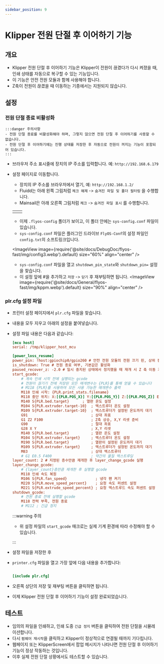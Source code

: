```yaml
---
sidebar_position: 9
---
```


# Klipper 전원 단절 후 이어하기 기능

## 개요

- Klipper 전원 단절 후 이어하기 기능은 Klipper이 전원이 끊겼다가 다시 켜졌을 때, 인쇄 상태를 자동으로 복구할 수 있는 기능입니다.
- 이 기능은 안전 전원 모듈과 함께 사용해야 합니다.
- Z축이 전원이 끊겼을 때 이동하는 기종에서는 지원되지 않습니다.

## 설정

### 전원 단절 종료 비활성화

    :::danger 주의사항
    - 전원 단절 종료를 비활성화해야 하며, 그렇지 않으면 전원 단절 후 이어하기를 사용할 수 없습니다.
    - 전원 단절 후 이어하기에는 진행 상태를 저장한 후 자동으로 전원이 꺼지는 기능이 포함되어 있습니다.
    :::

- 브라우저 주소 표시줄에 장치의 IP 주소를 입력합니다. 예: `http://192.168.6.179`
- 설정 페이지로 이동합니다.
    - 장치의 IP 주소를 브라우저에서 열기, 예: `http://192.168.1.2/`
    - Fluidd는 아래 왼쪽 그림처럼 `체크 해제` -> `숨겨진 파일 및 폴더 필터링` 을 수행합니다.
    - Mainsail은 아래 오른쪽 그림처럼 `체크` -> `숨겨진 파일 표시` 를 수행합니다.

    <table>
      <tr>
        <td>
          <ImageView image={require('@site/docs/DebugDoc/flyos-fast/img/config1.webp').default} size="100%" align="center" />
        </td>
        <td>
          <ImageView image={require('@site/docs/DebugDoc/flyos-fast/img/config2.webp').default} size="85%" align="center" />
        </td>
      </tr>
    </table>

    - 이제 `.flyos-config` 폴더가 보이고, 이 폴더 안에는 `sys-config.conf` 파일이 있습니다.
    - `sys-config.conf` 파일은 플러그인 드라이브 `FlyOS-Conf`의 설정 파일인 `config.txt`의 소프트링크입니다.

    <ImageView image={require('@site/docs/DebugDoc/flyos-fast/img/config3.webp').default} size="60%" align="center" />

    - `sys-config.conf` 파일을 열고 `shutdown_pin_state`와 `shutdown_pin=` 설정을 찾습니다.
    - 이 설정 앞에 #을 추가하고 `저장` -> `닫기` 후 재부팅하면 됩니다.
    <ImageView image={require('@site/docs/General/flyos-fast/img/kppm.webp').default} size="90%" align="center" />

### plr.cfg 설정 파일

- 프린터 설정 페이지에서 `plr.cfg` 파일을 찾습니다.
- 내용을 모두 지우고 아래의 설정을 붙여넣습니다.
- 설정 파일 내용은 다음과 같습니다:

    ```cfg
    [mcu host]   
    serial: /tmp/klipper_host_mcu
    
    [power_loss_resume]
    power_pin: !host:gpiochip0/gpio260 # 안전 전원 모듈의 전원 끄기 핀, 상위 컴퓨터의 PA21 핀에 연결
    is_shutdown: True # 전원 종료 여부, 기본값은 활성화
    paused_recover_z: -2.0 # 일시 중지된 상태에서 정지했을 때 재개 시 Z 축 이동 거리, 기본값은 이동하지 않음
    start_gcode:
        # 계속 인쇄 시작 전에 실행되는 gcode
        # 전원이 끊기기 전에 저장된 모든 매개변수는 {PLR}를 통해 얻을 수 있습니다
        # M118 {PLR}를 사용하여 모든 사용 가능한 매개변수 출력
        M118 인쇄 시작: {PLR.print_stats.filename}
        M118 중단 위치: X:[{PLR.POS_X}] Y:[{PLR.POS_Y}] Z:[{PLR.POS_Z}] E:[{PLR.POS_E}]
        M140 S{PLR.bed.target}      ; 열판 온도 설정
        M104 S{PLR.extruder.target-10}  ; 엑스트루더 온도 설정
        M109 S{PLR.extruder.target-10}  ; 엑스트루더가 설정된 온도까지 대기
        G91                             ; 상대 좌표
        G1 Z2 F100                      ; Z축 상승, X,Y 리셋 준비
        G90                             ; 절대 좌표
        G28 X Y                         ; X,Y 리셋
        M140 S{PLR.bed.target}          ; 열판 온도 설정
        M104 S{PLR.extruder.target}     ; 엑스트루더 온도 설정
        M190 S{PLR.bed.target}          ; 열판이 설정된 온도까지 대기
        M109 S{PLR.extruder.target}     ; 엑스트루더가 설정된 온도까지 대기
        M83                             ; 상대 엑스트루더
        # G1 E0.5 F400                  ; 약간의 물질 엑스트루딩
    layer_count: 2 # 지정된 층수만큼 재개한 후 layer_change_gcode 실행
    layer_change_gcode:                
        # {layer_count}층만큼 재개한 후 실행할 gcode
        M118 인쇄 속도 복원
        M106 S{PLR.fan_speed}             ; 냉각 팬 켜기
        M220 S{PLR.move_speed_percent}    ; 요청 속도 퍼센트 설정
        M221 S{PLR.extrude_speed_percent} ; 요청 엑스트루드 속도 퍼센트 설정
    shutdown_gcode:
        # 전원 종료 전에 실행할 gcode
        M118 전력 부족, 전원 종료
        # M112 ; 긴급 정지

    ```

    :::warning 주의

    - 위 설정 파일의 `start_gcode` 매크로는 실제 기계 환경에 따라 수정해야 할 수 있습니다.

    :::

- 설정 파일을 저장한 후
- `printer.cfg` 파일을 열고 가장 앞에 다음 내용을 추가합니다:

    ```cfg

    [include plr.cfg]

    ```

- 오른쪽 상단의 저장 및 재부팅 버튼을 클릭하면 됩니다.
- 이제 Klipper 전원 단절 후 이어하기 기능이 설정 완료되었습니다.

## 테스트

- 임의의 파일을 인쇄하고, 인쇄 도중 `긴급 정지` 버튼을 클릭하여 전원 단절을 시뮬레이션합니다.
- 다시 `펌웨어 재시작`을 클릭하고 Klipper이 정상적으로 연결될 때까지 기다립니다.
- 웹페이지 또는 KlipperScreen에서 팝업 메시지가 나타나면 전원 단절 후 이어하기 기능이 정상 작동하는 것입니다.
- 이후 실제 전원 단절 상황에서도 테스트할 수 있습니다.
